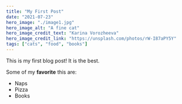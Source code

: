 ```yaml
---
title: "My First Post"
date: "2021-07-23"
hero_image: "./image1.jpg"
hero_image_alt: "A fine cat"
hero_image_credit_text: "Karina Vorozheeva"
hero_image_credit_link: "https://unsplash.com/photos/rW-I87aPY5Y"
tags: ["cats", "food", "books"]
---
```


This is my first blog post! It is the best.

Some of my **favorite** this are:

* Naps
* Pizza
* Books
